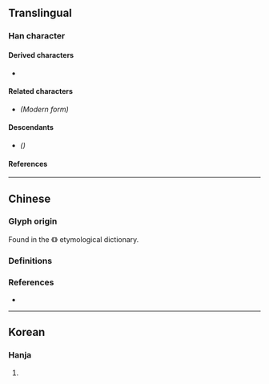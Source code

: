 {{also|五|メ|ㄨ|乂}}
{{character info/new}}
==Translingual==

===Han character===
{{Han char|rn=4|rad=丿|as=01|sn=2|four=40000|canj=K|ids=⿻丿丶}}

====Derived characters====
* {{l|mul|[[䖊]], [[爻]], [[𬼆]], [[𪠣]], [[𡴷]], [[𤕜]], [[𠫤]], [[杀]], [[𣏂]], [[风]], [[龱]]}}

====Related characters====
* {{l|mul|[[五]]}} ''(Modern form)''

====Descendants====
* {{l|mul|ㄨ}} ''({{w|Bopomofo|Zhuyin alphabet}})''

====References====
{{Han ref|kx=0081.180|dkj=00115|hdz=10031.040|uh=3405}}

----

==Chinese==

===Glyph origin===
Found in the {{w|Shuowen Jiezi}} 《{{w2|zh|說文解字}}》 etymological dictionary.

===Definitions===
{{zh-see|五|a}}

===References===
* {{R:twedu|A00054-001}}

----

==Korean==

===Hanja===
{{ko-hanja|hangeul=오|rv=o|mr=o|y=o|eumhun=다섯|ehrv=daseot|ehmr=tasŏt|ehy=tases}}

# {{defn|lang=ko|sort=丿01}}